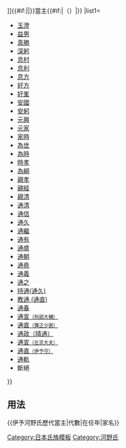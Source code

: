 {{Navbox
|bodyclass=hlist

|name=伊予河野氏歷代當主
|title=[[file:Inaba crest1.svg|20px|折敷中角三文字紋]][[河野氏|{{#if:{{{3|}}}|{{{3|}}}|伊予河野氏}}]]{{#if:{{{1|}}}|{{{1|}}}|}}當主{{#if:{{{2|}}}|（{{{2|}}}）|}}
|list1=
*[[河野玉澄|玉澄]]
*[[河野益男|益男]]
*[[河野真勝|真勝]]
*[[河野深躬|深躬]]
*[[河野息村|息村]]
*[[河野息利|息利]]
*[[河野息方|息方]]
*[[河野好方|好方]]
*[[河野好峯|好峯]]
*[[河野安國|安國]]
*[[河野安躬|安躬]]
*[[河野元興|元興]]
*[[河野元家|元家]]
*[[河野家時|家時]]
*[[河野為世|為世]]
*[[河野為時|為時]]
*[[河野時孝|時孝]]
*[[河野為綱|為綱]]
*[[河野親孝|親孝]]
*[[河野親經|親經]]
*[[河野親清|親清]]
*[[河野通清|通清]]
*[[河野通信|通信]]
*[[河野通久 (鎌倉時代)|通久]]
*[[河野通繼|通繼]]
*[[河野通有|通有]]
*[[河野通盛|通盛]]
*[[河野通朝|通朝]]
*[[河野通堯|通堯]]
*[[河野通義|通義]]
*[[河野通之|通之]]
*[[河野通久|持通(通久)]]
*[[河野教通|教通 (通直)]]
*[[河野通春|通春]]
*[[河野通宣 (刑部大輔)|通宣<span style="font-size:80%;">（刑部大輔）</span>]]
*[[河野通直 (彈正少弼)|通直<span style="font-size:80%;">（彈正少弼）</span>]]
*[[河野通政|通政（晴通）]]
*[[河野通宣 (左京大夫)|通宣<span style="font-size:80%;">（左京大夫）</span>]]
*[[河野通直 (伊予守)|通直<span style="font-size:80%;">（伊予守）</span>]]
*[[河野通軌|通軌]]
*斷絕
}}<noinclude>
== 用法 ==
<nowiki>{{伊予河野氏歷代當主|代數|在任年|家名}}</nowiki>
[[Category:日本氏族模板]]
[[Category:河野氏]]
</noinclude>